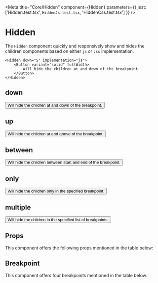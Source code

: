 
<Meta title="Core/Hidden" component={Hidden} parameters={{ jest: ['Hidden.test.tsx', `HiddenJs.test.tsx`, 'HiddenCss.test.tsx'] }} />

# Hidden

The `Hidden` component quickly and responsively show and hides the children components based on either `js` or `css` implementation.

```tsx
<Hidden down="S" implementation="js">
    <Button variant="solid" fullWidth>
        Will hide the children at and down of the breakpoint.
    </Button>
</Hidden>
```

## down

<Preview withToolbar>
    <Story name="down">
        <Hidden down={select('down', ['S', 'M', 'L', 'XL'], 'M')} implementation={select('implementation', ['js', 'css'], 'js')}>
            <Button variant="solid" fullWidth>
                Will hide the children at and down of the breakpoint.
            </Button>
        </Hidden>
    </Story>
</Preview>

## up

<Preview withToolbar>
    <Story name="up">
        <Hidden up={select('up', ['S', 'M', 'L', 'XL'], 'XL')} implementation={select('implementation', ['js', 'css'], 'js')}>
            <Button variant="solid" fullWidth>
                Will hide the children at and above of the breakpoint.
            </Button>
        </Hidden>
    </Story>
</Preview>

## between

<Preview withToolbar>
    <Story name="between">
        <Hidden
            between={{ start: select('start', ['S', 'M', 'L', 'XL'], 'S'), end: select('end', ['S', 'M', 'L', 'XL'], 'M') }}
            implementation={select('implementation', ['js', 'css'], 'js')}
        >
            <Button variant="solid" fullWidth>
                Will hide the children between start and end of the breakpoint.
            </Button>
        </Hidden>
    </Story>
</Preview>

## only

<Preview withToolbar>
    <Story name="only">
        <Hidden down={select('only', ['S', 'M', 'L', 'XL'], 'S')} implementation={select('implementation', ['js', 'css'], 'js')}>
            <Button variant="solid" fullWidth>
                Will hide the children only in the specified breakpoint.
            </Button>
        </Hidden>
    </Story>
</Preview>

## multiple

<Preview withToolbar>
    <Story name="multiple">
        <Hidden multiple={array('array', ['S', 'M'], ',')} implementation={select('implementation', ['js', 'css'], 'js')}>
            <Button variant="solid" fullWidth>
                Will hide the children in the specified list of breakpoints.
            </Button>
        </Hidden>
    </Story>
</Preview>

## Props

This component offers the following props mentioned in the table below:

<Props of={Hidden} />

## Breakpoint

This component offers four breakpoints mentioned in the table below:

<Props of={BreakpointsThemeInterface} />
